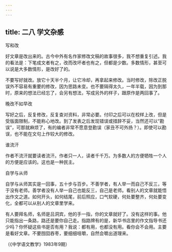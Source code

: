 ```yaml
---
---
---
```

title: 二八 学文杂感
---







写和改


好文章是改出来的。古今中外有名作家修改文稿的故事很多，我不想重复引述。我的看法是：下笔成文者有之，改而改坏者也有之，但都是少数。多数情形，甚至可以说是大多数情形，是改好了的。

不要写好就改。放它十天半个月，让它冷却，再拿起来修改。当时修改，除改正脱误外不容易有重要的修改，因为思路未变。也不要隔得太久，一年半载，因为到那时，原来的想法已经忘了，会另有想法，写成另外的样子，跟原作是两回事了。





晚改不如早改


写好之后，反复修改，反复查对资料，非常必要。付印之后可以在校样上改，但是受版面限制，不能称心地改。到了发表之后发现错误或措辞不妥，当然还可以“勘误”，可那就麻烦了，有的编者非常不愿意登勘误（家丑不可外扬？）。即使可以勘误，也不能在文句上作较大的修改。





谁流汗


作者不流汗就要读者流汗。作者只一人，读者千千万。为多数人的方便牺牲一个人的方便是应该的。这也是一种民主。





自学与从师


自学与从师其实是一回事，五十步与百步。不善学者，有人举一而自己不反三，等于没有老师。善学者没有人举一自己也能反三，自己是老师。看别人的文章就能悟出作文之道。如何开头，如何结尾，前后照应，口气软硬，何处要整齐，何处要变化，全都可以从别人的文章里学来。

有人要拜名师，名师是吕洞宾，他的手一指，你的文章就好了。没有这样的事。他只能指出一条路，路还是要你自己走。指路牌有的是，新华书店里的作文指导书还少吗？你怀疑这些书是否有用？我说：都有用，也都没有用。看你会不会用。主要是看好文章。不要囫囵吞枣，要细细咀嚼，自然会嚼出道理来。

（《中学语文教学》1983年9期）